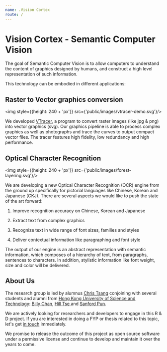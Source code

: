 ```yaml
---
name: .Vision Cortex
route: /
---
```



<SquareLogo/>

# Vision Cortex - Semantic Computer Vision

The goal of Semantic Computer Vision is to allow computers to understand the content of graphics designed by humans, and construct a high level representation of such information.

This technology can be embodied in different applications:

## Raster to Vector graphics conversion

<img style={{height: 240 + 'px'}} src={'public/images/vtracer-demo.svg'}/>

We developed [VTracer](//www.visioncortex.org/vtracer/), a program to convert raster images (like jpg & png) into vector graphics (svg). Our graphics pipeline is able to process complex graphics as well as photographs and trace the curves to output compact vector files. The tracer features high fidelity, low redundancy and high performance.

## Optical Character Recognition

<img style={{height: 240 + 'px'}} src={'public/images/forest-layering.svg'}/>

We are developing a new Optical Character Recognition (OCR) engine from the ground up specifically for pictorial languages like Chinese, Korean and Japanese (CKJ). There are several aspects we would like to push the state of the art forward:

1. Improve recognition accuracy on Chinese, Korean and Japanese

2. Extract text from complex graphics

3. Recognize text in wide range of font sizes, families and styles

4. Deliver contextual information like paragraphing and font style

The output of our engine is an abstract representation with semantic information, which composes of a hierarchy of text, from paragraphs, sentences to characters. In addition, stylistic information like font weight, size and color will be delivered.

## About Us

The research group is led by alumnus [Chris Tsang](//github.com/tyt2y3) conjoining with several students and alumni from [Hong Kong University of Science and Technology](//www.ust.hk): [Billy Chan](//github.com/billy1624), [Hill Tse
](//github.com/hilltse) and [Sanford Pun](//github.com/shpun817).

We are actively looking for researchers and developers to engage in this R & D project. If you are interested in doing a FYP or thesis related to this topic, let's get [in touch](mailto:info@thf.technology) immediately.

We promise to release the outcome of this project as open source software under a permissive license and continue to develop and maintain it over the years to come.

